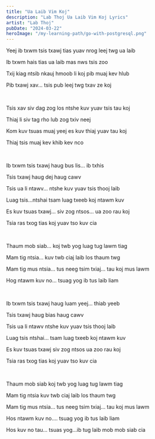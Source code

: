 ```yaml
---
title: "Ua Laib Vim Koj"
description: "Lab Thoj Ua Laib Vim Koj Lyrics"
artist: "Lab Thoj"
pubDate: "2024-03-22"
heroImage: "/my-learning-path/go-with-postgresql.png"
---
```


Yeej ib txwm tsis txawj tias yuav nrog leej twg ua laib

Ib txwm hais tias ua laib mas nws tsis zoo

Txij kiag ntsib nkauj hmoob li koj pib muaj kev hlub

Pib txawj xav... tsis pub leej twg txav ze koj

<br />

Tsis xav siv dag zog los ntshe kuv yuav tsis tau koj

Thiaj li siv tag rho lub zog txiv neej

Kom kuv tsuas muaj yeej es kuv thiaj yuav tau koj

Thiaj tsis muaj kev khib kev nco

<br />

Ib txwm tsis txawj haug bus lis... ib txhis

Tsis txawj haug dej haug cawv

Tsis ua li ntawv... ntshe kuv yuav tsis thooj laib

Luag tsis...ntshai tsam luag txeeb koj ntawm kuv

Es kuv tsuas txawj... siv zog ntsos... ua zoo rau koj

Tsia ras txog tias koj yuav tso kuv cia

<br />

Thaum mob siab... koj twb yog luag tug lawm tiag

Mam tig ntsia... kuv twb ciaj laib los thaum twg

Mam tig mus ntsia... tus neeg tsim txiaj... tau koj mus lawm

Hog ntawm kuv no... tsuag yog ib tus laib liam

<br />

Ib txwm tsis txawj haug luam yeej... thiab yeeb

Tsis txawj haug bias haug cawv

Tsis ua li ntawv ntshe kuv yuav tsis thooj laib

Luag tsis ntshai... tsam luag txeeb koj ntawm kuv

Es kuv tsuas txawj siv zog ntsos ua zoo rau koj

Tsia ras txog tias koj yuav tso kuv cia

<br />

Thaum mob siab koj twb yog luag tug lawm tiag

Mam tig ntsia kuv twb ciaj laib los thaum twg

Mam tig mus ntsia... tus neeg tsim txiaj... tau koj mus lawm

Hos ntawm kuv no.... tsuag yog ib tus laib liam

Hos kuv no tau... tsuas yog...ib tug laib mob mob siab cia
